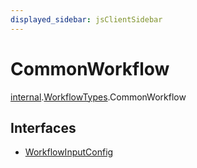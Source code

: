 ```yaml
---
displayed_sidebar: jsClientSidebar
---
```



# CommonWorkflow

[internal](../../internal/modules/admin_discounts.internal.internal-1.mdx).[WorkflowTypes](../../internal-1/modules/admin_discounts.internal.internal-1.WorkflowTypes.mdx).CommonWorkflow

## Interfaces

- [WorkflowInputConfig](../../CommonWorkflow/interfaces/admin_discounts.internal.internal-1.WorkflowTypes.CommonWorkflow.WorkflowInputConfig.mdx)
